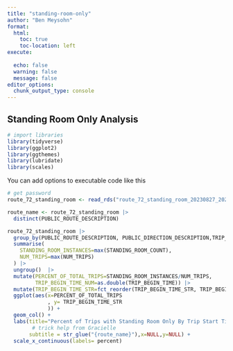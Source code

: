 ```yaml
---
title: "standing-room-only"
author: "Ben Meysohn"
format: 
  html:
    toc: true
    toc-location: left
execute: 
  
  echo: false
  warning: false
  message: false
editor_options:
  chunk_output_type: console
---
```


## Standing Room Only Analysis

```r
# import libraries
library(tidyverse)
library(ggplot2)
library(ggthemes)
library(lubridate)
library(scales)
```

You can add options to executable code like this 

```r
# get password
route_72_standing_room <- read_rds("route_72_standing_room_20230827_20230930.rds")

route_name <- route_72_standing_room |> 
  distinct(PUBLIC_ROUTE_DESCRIPTION)
```

```r
route_72_standing_room |> 
  group_by(PUBLIC_ROUTE_DESCRIPTION, PUBLIC_DIRECTION_DESCRIPTION,TRIP_BEGIN_TIME, TRIP_BEGIN_TIME_STR) |> 
  summarise(
    STANDING_ROOM_INSTANCES=max(STANDING_ROOM_COUNT),
    NUM_TRIPS=max(NUM_TRIPS)
  ) |> 
  ungroup()  |> 
  mutate(PERCENT_OF_TOTAL_TRIPS=STANDING_ROOM_INSTANCES/NUM_TRIPS,
         TRIP_BEGIN_TIME_NUM=as.double(TRIP_BEGIN_TIME)) |> 
  mutate(TRIP_BEGIN_TIME_STR=fct_reorder(TRIP_BEGIN_TIME_STR, TRIP_BEGIN_TIME_NUM)) |>
  ggplot(aes(x=PERCENT_OF_TOTAL_TRIPS
             , y= TRIP_BEGIN_TIME_STR
             )) + 
  geom_col() +
  labs(title="Percent of Trips with Standing Room Only By Trip Start Time",
        # trick help from Gracielle
       subtitle = str_glue("{route_name}"),x=NULL,y=NULL) + 
  scale_x_continuous(labels= percent)
```


